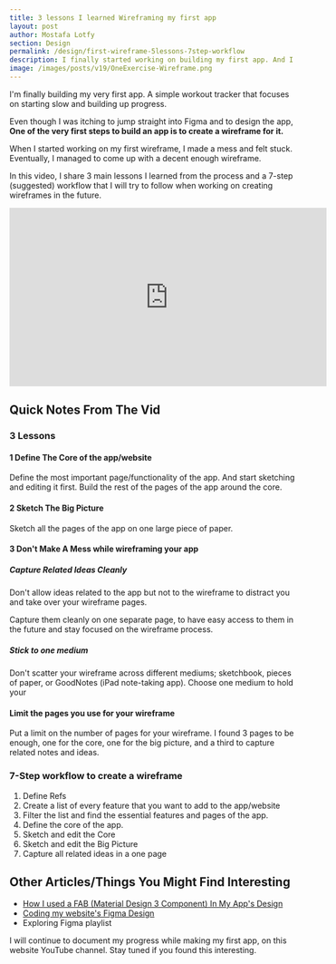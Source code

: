 ```yaml
---
title: 3 lessons I learned Wireframing my first app
layout: post
author: Mostafa Lotfy
section: Design
permalink: /design/first-wireframe-5lessons-7step-workflow
description: I finally started working on building my first app. And I decided to use Material Design 3 to design it. In the video above, I talk about a part of this design; The FAB (floating action button), and how I used it in the design of my app.
image: /images/posts/v19/OneExercise-Wireframe.png
---
```


I'm finally building my very first app. A simple workout tracker that focuses on starting slow and building up progress.

Even though I was itching to jump straight into <CustomLink href="https://www.figma.com/?utm_medium=affiliate&utm_source=partnerstack&utm_campaign={partner_key}&link=homepage">Figma</CustomLink> and to design the app, **One of the very first steps to build an app is to create a wireframe for it.**

When I started working on my first wireframe, I made a mess and felt stuck. Eventually, I managed to come up with a decent enough wireframe.

In this video, I share 3 main lessons I learned from the process and a 7-step (suggested) workflow that I will try to follow when working on creating wireframes in the future.

<iframe width="560" height="315" src="https://www.youtube-nocookie.com/embed/r2T1E29xsh4" title="YouTube video player" frameborder="0" allow="accelerometer; autoplay; clipboard-write; encrypted-media; gyroscope; picture-in-picture; web-share" allowfullscreen></iframe>

## Quick Notes From The Vid

### 3 Lessons 

#### 1 Define The Core of the app/website

Define the most important page/functionality of the app. And start sketching and editing it first. Build the rest of the pages of the app around the core.

#### 2 Sketch The Big Picture 

Sketch all the pages of the app on one large piece of paper. 

#### 3 Don't Make A Mess while wireframing your app

##### Capture Related Ideas Cleanly

Don't allow ideas related to the app but not to the wireframe to distract you and take over your wireframe pages. 

Capture them cleanly on one separate page, to have easy access to them in the future and stay focused on the wireframe process.

##### Stick to one medium

Don't scatter your wireframe across different mediums; sketchbook, pieces of paper, or GoodNotes (iPad note-taking app). Choose one medium to hold your 

#### Limit the pages you use for your wireframe

Put a limit on the number of pages for your wireframe. I found 3 pages to be enough, one for the core, one for the big picture, and a third to capture related notes and ideas.

### 7-Step workflow to create a wireframe

1. Define Refs
2. Create a list of every feature that you want to add to the app/website
3. Filter the list and find the essential features and pages of the app.
4. Define the core of the app.
5. Sketch and edit the Core
6. Sketch and edit the Big Picture
7. Capture all related ideas in a one page

## Other Articles/Things You Might Find Interesting

- [How I used a FAB (Material Design 3 Component) In My App's Design](/design/fab-material-design-3)
- [Coding my website's Figma Design](/design/figma-to-code-html-css)
- <CustomLink href="https://www.youtube.com/playlist?list=PLsOexrcoU3Q7vQS9RW4VhfajYR2Vt6bwm">Exploring Figma playlist</CustomLink>

I will continue to document my progress while making my first app, on <CustomLink href="/), and on [The indieDev](https://www.youtube.com/c/mstflotfyindieDev">this website</CustomLink> YouTube channel. Stay tuned if you found this interesting.